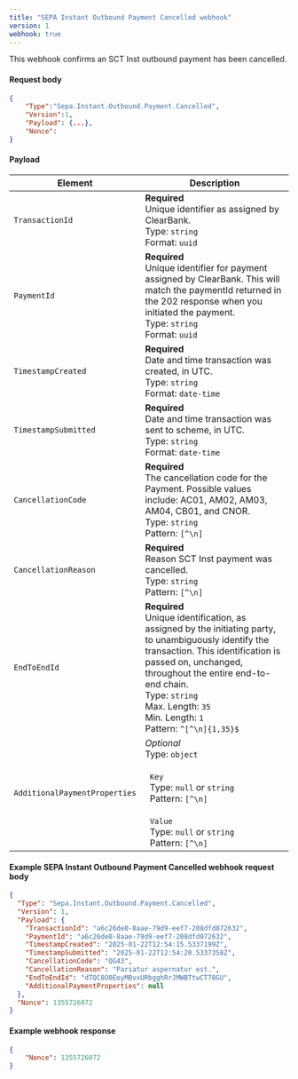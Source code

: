 ```yaml
---
title: "SEPA Instant Outbound Payment Cancelled webhook"
version: 1
webhook: true
---
```



This webhook confirms an SCT Inst outbound payment has been cancelled.

#### Request body

```json
{
    "Type":"Sepa.Instant.Outbound.Payment.Cancelled",
    "Version":1,
    "Payload": {...},
    "Nonce":
}
```

#### Payload

| Element                       | Description                                                                                                                                                                                                                                                                                               |
| ----------------------------- | --------------------------------------------------------------------------------------------------------------------------------------------------------------------------------------------------------------------------------------------------------------------------------------------------------- |
| `TransactionId`               | **Required**<br />Unique identifier as assigned by ClearBank.<br/>Type: `string`<br/>Format: `uuid`                                                                                                                                                                                                       |
| `PaymentId`                   | **Required**<br />Unique identifier for payment assigned by ClearBank. This will match the paymentId returned in the 202 response when you initiated the payment.<br/>Type: `string` <br/>Format: `uuid`                                                                                                  |
| `TimestampCreated`            | **Required**<br />Date and time transaction was created, in UTC.<br /> Type: `string`<br/>Format: `date-time`                                                                                                                                                                                             |
| `TimestampSubmitted`          | **Required**<br />Date and time transaction was sent to scheme, in UTC.<br /> Type: `string`<br/>Format: `date-time`                                                                                                                                                                                      |
| `CancellationCode`            | **Required**<br />The cancellation code for the Payment. Possible values include: AC01, AM02, AM03, AM04, CB01, and CNOR.<br/>Type: `string`<br/>Pattern: `[^\n]`                                                                                                                                               |
| `CancellationReason`          | **Required**<br />Reason SCT Inst payment was cancelled.<br/>Type: `string`<br/>Pattern: `[^\n]`                                                                                                                                                                                                          |
| `EndToEndId`                  | **Required**<br />Unique identification, as assigned by the initiating party, to unambiguously identify the transaction. This identification is passed on, unchanged, throughout the entire end-to-end chain.<br/>Type: `string`<br/>Max. Length: `35`<br/>Min. Length: `1` <br/>Pattern: `^[^\n]{1,35}$` |
| `AdditionalPaymentProperties` | *Optional*<br />Type: `object`<br/><br/>&nbsp;&nbsp;`Key`<br/>&nbsp;&nbsp;Type: `null` or `string`<br/>&nbsp;&nbsp;Pattern: `[^\n]`<br/><br/>&nbsp;&nbsp;`Value`<br/>&nbsp;&nbsp;Type: `null` or `string`<br/>&nbsp;&nbsp;Pattern: `[^\n]`                                                                |


#### Example SEPA Instant Outbound Payment Cancelled webhook request body

```json
{
  "Type": "Sepa.Instant.Outbound.Payment.Cancelled",
  "Version": 1,
  "Payload": {
    "TransactionId": "a6c26de0-8aae-79d9-eef7-208dfd072632",
    "PaymentId": "a6c26de0-8aae-79d9-eef7-208dfd072632",
    "TimestampCreated": "2025-01-22T12:54:15.5337199Z",
    "TimestampSubmitted": "2025-01-22T12:54:20.5337358Z",
    "CancellationCode": "QG43",
    "CancellationReason": "Pariatur aspernatur est.",
    "EndToEndId": "dTQC8O0EoyMBvxURbgghRrJMWBTtwCT78GU",
    "AdditionalPaymentProperties": null
  },
  "Nonce": 1355726072
}
```

#### Example webhook response

```json
{
    "Nonce": 1355726072
}
```